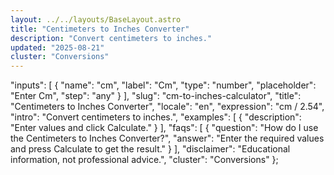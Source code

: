 ```yaml
---
layout: ../../layouts/BaseLayout.astro
title: "Centimeters to Inches Converter"
description: "Convert centimeters to inches."
updated: "2025-08-21"
cluster: "Conversions"
---
```



  "inputs": [
    {
      "name": "cm",
      "label": "Cm",
      "type": "number",
      "placeholder": "Enter Cm",
      "step": "any"
    }
  ],
  "slug": "cm-to-inches-calculator",
  "title": "Centimeters to Inches Converter",
  "locale": "en",
  "expression": "cm / 2.54",
  "intro": "Convert centimeters to inches.",
  "examples": [
    {
      "description": "Enter values and click Calculate."
    }
  ],
  "faqs": [
    {
      "question": "How do I use the Centimeters to Inches Converter?",
      "answer": "Enter the required values and press Calculate to get the result."
    }
  ],
  "disclaimer": "Educational information, not professional advice.",
  "cluster": "Conversions"
};

<Calculator schema={schema} />
